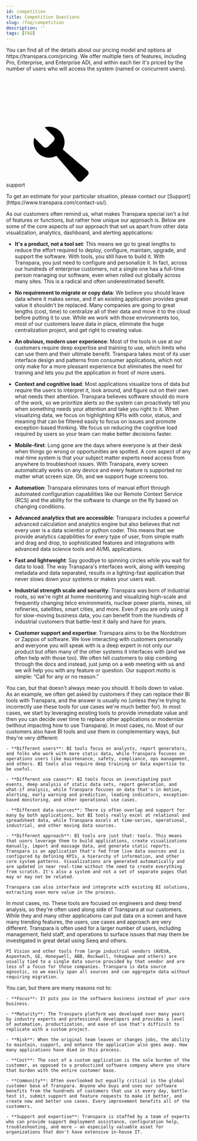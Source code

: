 ```yaml
---
id: competition
title: Competition Questions
slug: /faq/competition
description: ''
tags: [FAQ]
---
```



<SearchWrapper>
<AccordionGroup>
  <Accordion title="What is unique about Transpara's approach?">
    You can find all of the details about our pricing model and options at https://transpara.com/pricing. We offer multiple tiers of features, including Pro, Enterprise, and Enterprise ADI, and within each tier it's priced by the number of users who will access the system (named or concurrent users).
    <div class="theme-admonition theme-admonition-support alert alert--support admonition_src-theme-Admonition-styles-module"><span class="admonitionIcon_src-theme-Admonition-styles-module"><span class="svg_container"><svg class="hidesvg" version="1.1" xmlns="http://www.w3.org/1999/xlink"><defs><symbol id="wrench22" viewBox="0 0 1024 1024"><title>test</title><path class="path1" d=" M1002.944 817.888l-460.544-394.752c21.44-40.288 33.632-86.272 33.632-135.104 0-159.072-128.928-288-288-288-29.088 0-57.184 4.32-83.648 12.352l166.4 166.4c24.896 24.896 24.896 65.632 0 90.496l-101.504 101.504c-24.896 24.896-65.632 24.896-90.496 0l-166.4-166.4c-8.032 26.464-12.352 54.56-12.352 83.648 0 159.072 128.928 288 288 288 48.832 0 94.816-12.16 135.104-33.632l394.752 460.544c22.912 26.72 62.016 28.224 86.912 3.328l101.504-101.504c24.896-24.896 23.392-64-3.328-86.912z"></path></symbol></defs></svg><svg class="icon"><use href="#wrench22"></use></svg></span></span><div><div class="admonitionHeading_src-theme-Admonition-styles-module">support</div><div class="admonitionContent_src-theme-Admonition-styles-module"><p>To get an estimate for your particular situation, please contact our [Support](https://www.transpara.com/contact-us/).</p></div></div></div>
  </Accordion>
  <Accordion title="What licensing models do you support?">
    As our customers often remind us, what makes Transpara special isn't a list of features or functions, but rather how unique our approach is. Below are some of the core aspects of our approach that set us apart from other data visualization, analytics, dashboard, and alerting applications:

  - **It's a product, not a tool set**: This means we go to great lengths to reduce the effort required to deploy, configure, maintain, upgrade, and support the software. With tools, you still have to build it. With Transpara, you just need to configure and personalize it. In fact, across our hundreds of enterprise customers, not a single one has a full-time person managing our software, even when rolled out globally across many sites. This is a radical and often underestimated benefit.

  - **No requirement to migrate or copy data**: We believe you should leave data where it makes sense, and if an existing application provides great value it shouldn't be replaced. Many companies are going to great lengths (cost, time) to centralize all of their data and move it to the cloud before putting it to use. While we work with those environments too, most of our customers leave data in place, eliminate the huge centralization project, and get right to creating value.

  - **An obvious, modern user experience**: Most of the tools in use at our customers require deep expertise and training to use, which limits who can use them and their ultimate benefit. Transpara takes most of its user interface design and patterns from consumer applications, which not only make for a more pleasant experience but eliminates the need for training and lets you put the application in front of more users.

  - **Context and cognitive load**: Most applications visualize tons of data but require the users to interpret it, look around, and figure out on their own what needs their attention. Transpara believes software should do more of the work, so we prioritize alerts so the system can proactively tell you when something needs your attention and take you right to it. When visualizing data, we focus on highlighting KPIs with color, status, and meaning that can be filtered easily to focus on issues and promote exception-based thinking. We focus on reducing the cognitive load required by users so your team can make better decisions faster.

  - **Mobile-first**: Long gone are the days where everyone is at their desk when things go wrong or opportunities are spotted. A core aspect of any real-time system is that your subject matter experts need access from anywhere to troubleshoot issues. With Transpara, every screen automatically works on any device and every feature is supported no matter what screen size. Oh, and we support huge screens too.

  - **Automation**: Transpara eliminates tons of manual effort through automated configuration capabilities like our Remote Context Service (RCS) and the ability for the software to change on the fly based on changing conditions.

  - **Advanced analytics that are accessible**: Transpara includes a powerful advanced calculation and analytics engine but also believes that not every user is a data scientist or python coder. This means that we provide analytics capabilities for every type of user, from simple math and drag and drop, to sophisticated features and integrations with advanced data science tools and AI/ML applications.

  - **Fast and lightweight**: Say goodbye to spinning circles while you wait for data to load. The way Transpara's interfaces work, along with keeping metadata and data separated, results in a lighting-fast application that never slows down your systems or makes your users wait.

  - **Industrial strength scale and security**: Transpara was born of industrial roots, so we're right at home monitoring and visualizing high-scale and frequently changing telco environments, nuclear power plants, mines, oil refineries, satellites, smart cities, and more. Even if you are only using it for slow-moving business data, you can benefit from the hundreds of industrial customers that battle-test it daily and have for years.

  - **Customer support and expertise**: Transpara aims to be the Nordstrom or Zappos of software. We love interacting with customers personally and everyone you will speak with is a deep expert in not only our product but often many of the other systems it interfaces with (and we often help with those too). We often tell customers to skip combing through the docs and instead, just jump on a web meeting with us and we will help you with any feature or question. Our support motto is simple: “Call for any or no reason.”

  </Accordion>

  <Accordion title="Can I replace existing applications with Transpara?">
    You can, but that doesn't always mean you should. It boils down to value. As an example, we often get asked by customers if they can replace their BI tools with Transpara, and the answer is usually no (unless they're trying to incorrectly use these tools for use cases we're much better for). In most cases, we start by leveraging existing tools to provide immediate value and then you can decide over time to replace other applications or modernize (without impacting how to use Transpara).
  </Accordion>
  <Accordion title="Do you compete with Power BI, Tableau, etc?">
    In most cases, no. Most of our customers also have BI tools and use them in complementary ways, but they're very different:

    - **Different users**: BI tools focus on analysts, report generators, and folks who work with more static data, while Transpara focuses on operations users like maintenance, safety, compliance, ops management, and others. BI tools also require deep training or data expertise to be useful.

    - **Different use cases**: BI tools focus on investigating past events, deep analysis of static data sets, report generation, and what-if analysis, while Transpara focuses on data that's in motion, alerting, early warning and prediction, leading indicators, exception-based monitoring, and other operational use cases.

    - **Different data sources**: There is often overlap and support for many by both applications, but BI tools really excel at relational and spreadsheet data, while Transpara excels at time-series, operational, industrial, and other moving data sources.

    - **Different approach**: BI tools are just that: tools. This means that users leverage them to build applications, create visualizations manually, import and massage data, and generate static reports. Transpara is an application that's fed from live data sources and is configured by defining KPIs, a hierarchy of information, and other core system patterns. Visualizations are generated automatically and are updated in near real-time without the need to create everything from scratch. It's also a system and not a set of separate pages that may or may not be related. 
    
    Transpara can also interface and integrate with existing BI solutions, extracting even more value in the process.

  </Accordion>
  <Accordion title="Do you compete with engineering tools like Seeq, Trendminer, PI Vision, etc?">
    In most cases, no. These tools are focused on engineers and deep trend analysis, so they're often used along side of Transpara at our customers. While they and many other applications can put data on a screen and have many trending features, the users, use cases and approach are very different. Transpara is often used for a larger number of users, including management, field staff, and operations to surface issues that may them be investigated in great detail using Seeq and others. 
    
    PI Vision and other tools from large industrial vendors (AVEVA, Aspentech, GE, Honeywell, ABB, Rockwell, Yokogawa and others) are usually tied to a single data source provided by that vendor and are less of a focus for those companies. Transpara is data source agnostic, so we easily span all sources and can aggregate data without requiring migration.
  </Accordion>
  <Accordion title="Why can't I just build this type of system myself (DIY)?">
    You can, but there are many reasons not to:

    - **Focus**: It puts you in the software business instead of your core business.

    - **Maturity**: The Transpara platform was developed over many years by industry experts and professional developers and provides a level of automation, productization, and ease of use that's difficult to replicate with a custom project.

    - **Risk**: When the original team leaves or changes jobs, the ability to maintain, support, and enhance the application also goes away. How many applications have died in this process.

    - **Cost**: The cost of a custom application is the sole burden of the customer, as opposed to a productized software company where you share that burden with the entire customer base.

    - **Community**: Often overlooked but equally critical is the global customer base of Transpara. Anyone who buys and uses our software benefits from the hundreds of customers that use it every day, battle-test it, submit support and feature requests to make it better, and create new and better use cases. Every improvement benefits all of the customers.

    - **Support and expertise**: Transpara is staffed by a team of experts who can provide support deployment assistance, configuration help, troubleshooting, and more — an especially valuable asset for organizations that don't have extensive in-house IT.

  </Accordion>
</AccordionGroup>
</SearchWrapper>